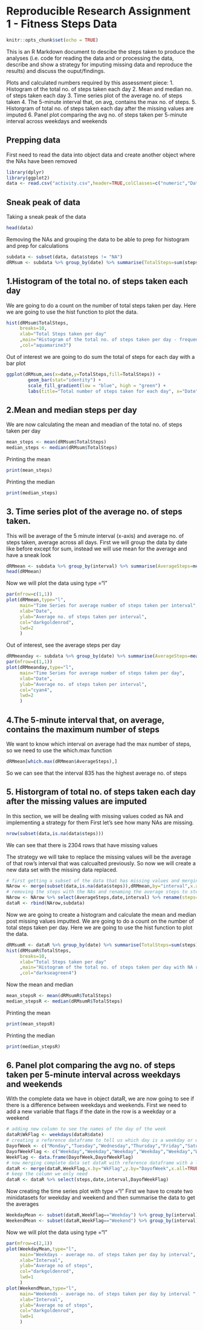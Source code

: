 
# Reproducible Research Assignment 1 - Fitness Steps Data 


```r
knitr::opts_chunk$set(echo = TRUE)
```


This is an R Markdown document to descibe the steps taken to produce the analyses (i.e. code for reading the data and or processing the data, describe and show a strategy for imputing missing data and reproduce the results) and discuss the ouput/findings. 

Plots and calculated numbers required by this assessment piece:
1. Histogram of the total no. of steps taken each day
2. Mean and median no. of steps taken each day
3. Time series plot of the average no. of steps taken
4. The 5-minute interval that, on avg, contains the max no. of steps.
5. Historgram of total no. of steps taken each day after the missing values are imputed
6. Panel plot comparing the avg no. of steps taken per 5-minute interval across weekdays and weekends

## Prepping data
First need to read the data into object data and create another object where the NAs have been removed

```r
library(dplyr)
library(ggplot2)
data <- read.csv("activity.csv",header=TRUE,colClasses=c("numeric","Date","numeric"))
```

## Sneak peak of data
Taking a sneak peak of the data
```r
head(data)

```

Removing the NAs and grouping the data to be able to prep for histogram and prep for calculations
```r
subdata <- subset(data, data$steps != "NA")
dRMsum <- subdata %>% group_by(date) %>% summarise(TotalSteps=sum(steps))
```

## 1.Histogram of the total no. of steps taken each day
We are going to do a count on the number of total steps taken per day. Here we are going to use the hist function to plot the data. 

```r
hist(dRMsum$TotalSteps,
     breaks=10,
     xlab="Total Steps taken per day"
     ,main="Histogram of the total no. of steps taken per day - frequency"
     ,col="aquamarine3")

```

Out of interest we are going to do sum the total of steps for each day with a bar plot 
```r

ggplot(dRMsum,aes(x=date,y=TotalSteps,fill=TotalSteps)) +
        geom_bar(stat="identity") +
        scale_fill_gradient(low = "blue", high = "green") +
        labs(title="Total number of steps taken for each day", x="Date",y="Total number of steps")

```

## 2.Mean and median steps per day 
We are now calculating the mean and meadian of the total no. of steps taken per day 

```r
mean_steps <- mean(dRMsum$TotalSteps)
median_steps <- median(dRMsum$TotalSteps)
```

Printing the mean 
```r
print(mean_steps)
```

Printing the median 
```r
print(median_steps)
```

## 3. Time series plot of the average no. of steps taken.
This will be average of the 5 minute interval (x-axis) and average no. of steps taken, average across all days. 
First we will group the data by date like before except for sum, instead we will use mean for the average and have a sneak look

```r
dRMmean <- subdata %>% group_by(interval) %>% summarise(AverageSteps=mean(steps))
head(dRMmean)
```

Now we will plot the data using type ="l"
```r
par(mfrow=c(1,1))
plot(dRMmean,type="l",
     main="Time Series for average number of steps taken per interval",
     xlab="Date",
     ylab="Average no. of steps taken per interval",
     col="darkgoldenrod",
     lwd=2
     )
```

Out of interest, see the average steps per day 
```r
dRMmeanday <- subdata %>% group_by(date) %>% summarise(AverageSteps=mean(steps))
par(mfrow=c(1,1))
plot(dRMmeanday,type="l",
     main="Time Series for average number of steps taken per day",
     xlab="Date",
     ylab="Average no. of steps taken per interval",
     col="cyan4",
     lwd=2
     )
```

## 4.The 5-minute interval that, on average, contains the maximum number of steps
We want to know which interval on average had the max number of steps, so we need to use the which.max function 
```r
dRMmean[which.max(dRMmean$AverageSteps),]
```
So we can see that the interval 835 has the highest average no. of steps

## 5. Historgram of total no. of steps taken each day after the missing values are imputed
In this section, we will be dealing with missing values coded as NA and implementing a strategy for them 
First let's see how many NAs are missing. 
```r
nrow(subset(data,is.na(data$steps)))
```
We can see that there is 2304 rows that have missing values 

The strategy we will take to replace the missing values will be the average of that row's interval that was calcualted previously. 
So now we will create a new data set with the missing data replaced.
```r
# first getting a subset of the data that has missing values and merging to the object dRMmean that has the average steps for the intervals
NArow <- merge(subset(data,is.na(data$steps)),dRMmean,by="interval",x.all=TRUE)
# removing the steps with the NAs and renaming the average steps to steps so we can do a rowbind with the object dRM that has no missing values 
NArow <- NArow %>% select(AverageSteps,date,interval) %>% rename(steps=AverageSteps)
dataR <- rbind(NArow,subdata)
```

Now we are going to create a histogram and calculate the mean and median post missing values imputted. 
We are going to do a count on the number of total steps taken per day. Here we are going to use the hist function to plot the data. 

```r
dRMsumR <- dataR %>% group_by(date) %>% summarise(TotalSteps=sum(steps))
hist(dRMsumR$TotalSteps,
     breaks=10,
     xlab="Total Steps taken per day"
     ,main="Histogram of the total no. of steps taken per day with NA replaced - frequency"
     ,col="darkseagreen4")

```

Now the mean and median 
```r
mean_stepsR <- mean(dRMsumR$TotalSteps)
median_stepsR <- median(dRMsumR$TotalSteps)
```

Printing the mean 
```r
print(mean_stepsR)
```

Printing the median 
```r
print(median_stepsR)
```

## 6. Panel plot comparing the avg no. of steps taken per 5-minute interval across weekdays and weekends
With the complete data we have in object dataR, we are now going to see if there is a difference between weekdays and weekends. 
First we need to add a new variable that flags if the date in the row is a weekday or a weekend 
```r
# adding new column to see the names of the day of the week
dataR$WkFlag <- weekdays(dataR$date)
# creating a reference dataframe to tell us which day is a weekday or weekend
DayofWeek <- c("Monday","Tuesday","Wednesday","Thursday","Friday","Saturday","Sunday")
DayofWeekFlag <- c("Weekday","Weekday","Weekday","Weekday","Weekday","Weekend","Weekend")
WeekFlag <- data.frame(DayofWeek,DayofWeekFlag)
# now merging complete data set dataR with reference dataframe with a left outer join 
dataR <- merge(dataR,WeekFlag,x.by="WkFlag",y.by="DayofWeek",x.all=TRUE)
# keep the column we only need 
dataR <- dataR %>% select(steps,date,interval,DayofWeekFlag)

```

Now creating the time series plot with type ="l"
First we have to create two minidatasets for weekday and weekend and then summarise the data to get the averages
```r
WeekdayMean <- subset(dataR,WeekFlag=="Weekday") %>% group_by(interval) %>% summarise(AverageSteps=mean(steps))
WeekendMean <- subset(dataR,WeekFlag=="Weekend") %>% group_by(interval) %>% summarise(AverageSteps=mean(steps))
```

Now we will plot the data using type ="l"
```r
par(mfrow=c(2,1))
plot(WeekdayMean,type="l",
     main="Weekdays - average no. of steps taken per day by interval",
     xlab="Interval",
     ylab="Average no of steps",
     col="darkgoldenrod",
     lwd=1
     )
plot(WeekendMean,type="l",
     main="Weekends - average no. of steps taken per day by interval ",
     xlab="Interval",
     ylab="Average no of steps",
     col="darkgoldenrod",
     lwd=1
     )
```

